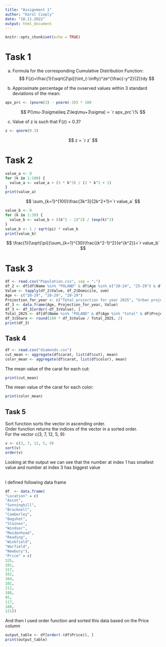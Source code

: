 ---
title: "Assignment 1"
author: "Karol Cieply"
date: "10.11.2022"
output: html_document
---

```{r setup, include=FALSE}
knitr::opts_chunk$set(echo = TRUE)
```

# Task 1
a. Formula for the corresponding Cumulative Distribution Function:
$$
F(z)=\frac{1}{\sqrt{2\pi}}\int_{-\infty}^ze^{\frac{-y^2}{2}}dy
$$

b. Approximate percentage of the ovserved values within 3 standard deviations of the mean:

```{r}
apx_prc <- (pnorm(3) - pnorm(-3)) * 100
```
$$
P(\mu-3\sigma\leq Z\leq\mu+3\sigma) = `r apx_prc`\%
$$

c. Value of z is such that F(z) = 0.3?

```{r}
z <- qnorm(0.3)
```
$$
z = `r z`
$$

# Task 2
```{r}
value_a <- 0
for (k in 1:100) {
  value_a <- value_a + (3 * k^3) / (2 * k^2 + 1)
}
print(value_a)
```
$$
\sum_{k=1}^{100}\frac{3k^3}{2k^2+1}=`r value_a`
$$
```{r}
value_b <- 0
for (k in 1:30) {
  value_b <- value_b + ((k^2 - 1)^2) / (exp(k)^2)
}
value_b <- 1 / sqrt(pi) * value_b
print(value_b)
```
$$
\frac{1}{\sqrt{\pi}}\sum_{k=1}^{30}\frac{(k^2-1)^2}{e^{k^2}}=`r value_b`
$$

# Task 3
```{r}
df <- read.csv("Population.csv", sep = ";")
df_2 <- df[df$Name %in% "POLAND" & df$Age %in% c("20-24", "25-29") & df$Projection.for.year %in% "projection for year 2025" & df$Sex %in% "total", c("Name", "Projection.for.year", "Age", "Domicile", "Value")]
Value <- tapply(df_2$Value, df_2$Domicile, sum)
Age <- c("20-29", "20-29", "20-29")
Projection_for_year <- c("Total projection for year 2025", "Urban projection for year 2025", "Rural projection for year 2025")
df_3 <- data.frame(Age, Projection_for_year, Value)
df_3 <- df_3[order(-df_3$Value), ]
Total_2025 <- df[df$Name %in% "POLAND" & df$Age %in% "total" & df$Projection.for.year %in% "projection for year 2025" & df$Sex %in% "total" & df$Domicile %in% "total", "Value"]
df_3$Share <- round(100 * df_3$Value / Total_2025, 2)
print(df_3)
```

## Task 4
```{r}
df <- read.csv("diamonds.csv")
cut_mean <- aggregate(df$carat, list(df$cut), mean)
color_mean <- aggregate(df$carat, list(df$color), mean)
```
The mean value of the carat for each cut:
```{r, echo=FALSE}
print(cut_mean)
```
The mean value of the carat for each color:
```{r, echo=FALSE}
print(color_mean)
```

## Task 5

Sort function sorts the vector in ascending order.<br />
Order function returns the indices of the vector in a sorted order.
<br />
For the vector c(3, 7, 12, 5, 9): 
```{r}
v <- c(3, 7, 12, 5, 9)
sort(v)
order(v)
```
Looking at the output we can see that the number at index 1 has smallest value and number at index 3 has biggest value 


<br />
I defined following data frame
```{r}
df  <- data.frame(
"Location" = c(
"Ascot",
"Sunninghill",
"Bracknell",
"Camberley",
"Bagshot",
"Staines",
"Windsor",
"Maidenhead",
"Reading",
"Winkfield",
"Warfield",
"Newbury"),
"Price" = c(
325,
201,
157,
162,
164,
101,
211,
188,
95,
117,
188,
121))
```

And then I used order function and sorted this data based on the Price column

```{r}
output_table <- df[order(-(df$Price)), ]
print(output_table)
```

